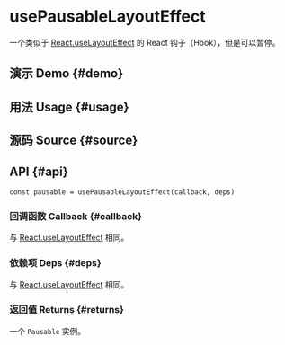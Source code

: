 # usePausableLayoutEffect


<HooksType category={frontmatter.category} pausable lowLevel />

一个类似于 [React.useLayoutEffect](https://react.dev/reference/react/useLayoutEffect) 的 React 钩子（Hook），但是可以暂停。

## 演示 Demo \{#demo}


<App />

## 用法 Usage \{#usage}



## 源码 Source \{#source}


<Source />

## API \{#api}

```tsx
const pausable = usePausableLayoutEffect(callback, deps)
```

### 回调函数 Callback \{#callback}

与 [React.useLayoutEffect](https://react.dev/reference/react/useLayoutEffect) 相同。

### 依赖项 Deps \{#deps}

与 [React.useLayoutEffect](https://react.dev/reference/react/useLayoutEffect) 相同。

### 返回值 Returns \{#returns}


<Tip type="pausable" />

一个 `Pausable` 实例。
